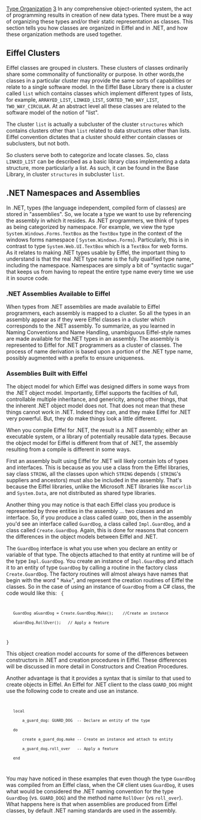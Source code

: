 [[Property:title|Type Organization]]
[[Property:weight|3]]
In any comprehensive object-oriented system, the act of programming results in creation of new data types. There must be a way of organizing these types and/or their static representation as classes. This section tells you how classes are organized in Eiffel and in .NET, and how these organization methods are used together. 

==Eiffel Clusters==

Eiffel classes are grouped in clusters. These clusters of classes ordinarily share some commonality of functionality or purpose. In other words,the classes in a particular cluster may provide the same sorts of capabilities or relate to a single software model. In the Eiffel Base Library there is a cluster called <code> list </code> which contains classes which implement different types of lists, for example, <code> ARRAYED_LIST </code>, <code> LINKED_LIST </code>, <code> SORTED_TWO_WAY_LIST </code>, <code> TWO_WAY_CIRCULAR </code>. At an abstract level all these classes are related to the software model of the notion of "list". 

The cluster <code> list </code> is actually a subcluster of the cluster <code> structures </code> which contains clusters other than <code> list </code> related to data structures other than lists. Eiffel convention dictates that a cluster should either contain classes or subclusters, but not both. 

So clusters serve both to categorize and locate classes. So, class <code> LINKED_LIST </code> can be described as a basic library class implementing a data structure, more particularly a list. As such, it can be found in the Base Library, in cluster <code> structures </code> in subcluster <code> list </code>. 

==.NET Namespaces and Assemblies==

In .NET, types (the language independent, compiled form of classes) are stored in "assemblies". So, we locate a type we want to use by referencing the assembly in which it resides. 
As .NET programmers, we think of types as being categorized by namespace. For example, we view the type <code> System.Windows.Forms.TextBox </code> as the <code> TextBox </code> type in the context of the windows forms namespace ( <code> System.Windows.Forms </code>). Particularly, this is in contrast to type <code> System.Web.UI.TextBox </code> which is a <code> TextBox </code> for web forms. As it relates to making .NET types usable by Eiffel, the important thing to understand is that the real .NET type name is the fully qualified type name, including the namespace. Namespaces are simply a bit of "syntactic sugar" that keeps us from having to repeat the entire type name every time we use it in source code. 
===.NET Assemblies Available to Eiffel===
When types from .NET assemblies are made available to Eiffel programmers, each assembly is mapped to a cluster. So all the types in an assembly appear as if they were Eiffel classes in a cluster which corresponds to the .NET assembly. 
To summarize, as you learned in Naming Conventions and Name Handling, unambiguous Eiffel-style names are made available for the.NET types in an assembly. The assembly is represented to Eiffel for .NET programmers as a cluster of classes. The process of name derivation is based upon a portion of the .NET type name, possibly augmented with a prefix to ensure uniqueness. 

===Assemblies Built with Eiffel===

The object model for which Eiffel was designed differs in some ways from the .NET object model. Importantly, Eiffel supports the facilties of full, controllable multiple inheritance, and genericity, among other things, that the inherent .NET object model does not. That does not mean that these things cannot work in .NET. Indeed they can, and they make Eiffel for .NET very powerful. But, they do make things look a little different. 

When you compile Eiffel for .NET, the result is a .NET assembly; either an executable system, or a library of potentially reusable data types. Because the object model for Eiffel is different from that of .NET, the assembly resulting from a compile is different in some ways. 

First an assembly built using Eiffel for .NET will likely contain lots of types and interfaces. This is because as you use a class from the Eiffel libraries, say class <code> STRING </code>, all the classes upon which <code> STRING </code> depends ( <code> STRING </code>'s suppliers and ancestors) must also be included in the assembly. That's because the Eiffel libraries, unlike the Microsoft .NET libraries like <code> mscorlib </code> and <code> System.Data </code>, are not distributed as shared type libraries. 

Another thing you may notice is that each Eiffel class you produce is represented by three entities in the assembly ... two classes and an interface. So, if you produce a class called <code> GUARD_DOG </code>, then in the assembly you'd see an interface called <code> GuardDog </code>, a class called <code> Impl.GuardDog </code>, and a class called <code> Create.GuardDog </code>. Again, this is done for reasons that concern the differences in the object models between Eiffel and .NET. 

The <code> GuardDog </code> interface is what you use when you declare an entity or variable of that type. The objects attached to that entity at runtime will be of the type <code> Impl.GuardDog </code>. You create an instance of <code> Impl.GuardDog </code> and attach it to an entity of type <code> GuardDog </code> by calling a routine in the factory class <code> Create.GuardDog </code>. The factory routines will almost always have names that begin with the word " <code> Make </code>", and represent the creation routines of Eiffel the classes. So in the case of using an instance of <code> GuardDog </code> from a C# class, the code would like this: 
<code>
{
	GuardDog aGuardDog = Create.GuardDog.Make();	//Create an instance
	aGuardDog.RollOver();	// Apply a feature
}
</code>

This object creation model accounts for some of the differences between constructors in .NET and creation procedures in Eiffel. These differences will be discussed in more detail in Constructors and Creation Procedures. 

Another advantage is that it provides a syntax that is similar to that used to create objects in Eiffel. An Eiffel for .NET client to the class <code> GUARD_DOG </code> might use the following code to create and use an instance. 
<code>
	local
		a_guard_dog: GUARD_DOG	-- Declare an entity of the type
	do
		create a_guard_dog.make	-- Create an instance and attach to entity
		a_guard_dog.roll_over	-- Apply a feature
	end
</code>

You may have noticed in these examples that even though the type <code> GuardDog </code> was compiled from an Eiffel class, when the C# client uses <code> GuardDog </code>, it uses what would be considered the .NET naming convention for the type <code> GuardDog </code> (vs. <code> GUARD_DOG </code>) and the method name <code> RollOver </code> (vs <code> roll_over </code>). What happens here is that when assemblies are produced from Eiffel classes, by default .NET naming standards are used in the assembly. 




